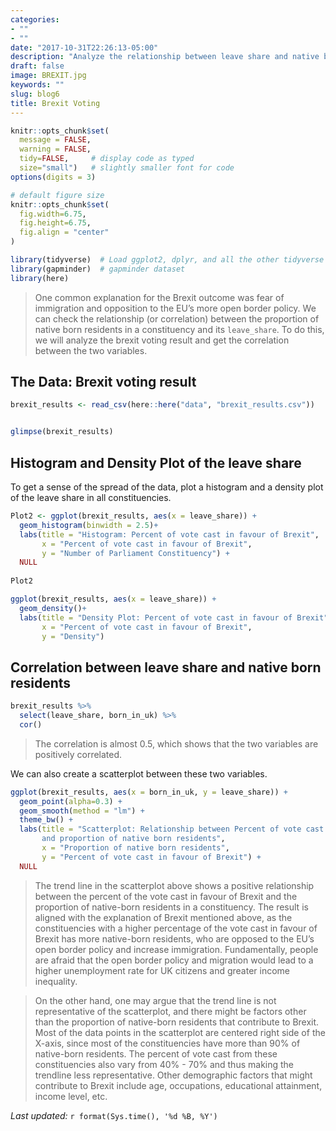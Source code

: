 ```yaml
---
categories:
- ""
- ""
date: "2017-10-31T22:26:13-05:00"
description: "Analyze the relationship between leave share and native born residents"
draft: false
image: BREXIT.jpg
keywords: ""
slug: blog6
title: Brexit Voting
---
```



```r

knitr::opts_chunk$set(
  message = FALSE, 
  warning = FALSE, 
  tidy=FALSE,     # display code as typed
  size="small")   # slightly smaller font for code
options(digits = 3)

# default figure size
knitr::opts_chunk$set(
  fig.width=6.75, 
  fig.height=6.75,
  fig.align = "center"
)
```


```r
library(tidyverse)  # Load ggplot2, dplyr, and all the other tidyverse packages
library(gapminder)  # gapminder dataset
library(here)
```

>One common explanation for the Brexit outcome was fear of immigration and opposition to the EU's more open border policy. We can check the relationship (or correlation) between the proportion of native born residents in a constituency and its `leave_share`. To do this, we will analyze the brexit voting result and get the correlation between the two variables.

## The Data: Brexit voting result


```r
brexit_results <- read_csv(here::here("data", "brexit_results.csv"))


glimpse(brexit_results)
```

## Histogram and Density Plot of the leave share

To get a sense of the spread of the data, plot a histogram and a density plot of the leave share in all constituencies.

```r
Plot2 <- ggplot(brexit_results, aes(x = leave_share)) +
  geom_histogram(binwidth = 2.5)+
  labs(title = "Histogram: Percent of vote cast in favour of Brexit",
       x = "Percent of vote cast in favour of Brexit",
       y = "Number of Parliament Constituency") +
  NULL
  
Plot2

ggplot(brexit_results, aes(x = leave_share)) +
  geom_density()+
  labs(title = "Density Plot: Percent of vote cast in favour of Brexit",
       x = "Percent of vote cast in favour of Brexit",
       y = "Density") 


```

## Correlation between leave share and native born residents 

```r
brexit_results %>% 
  select(leave_share, born_in_uk) %>% 
  cor()
```

>The correlation is almost 0.5, which shows that the two variables are positively correlated. 

We can also create a scatterplot between these two variables.

```r
ggplot(brexit_results, aes(x = born_in_uk, y = leave_share)) +
  geom_point(alpha=0.3) +
  geom_smooth(method = "lm") +
  theme_bw() +
  labs(title = "Scatterplot: Relationship between Percent of vote cast in favour of Brexit 
       and proportion of native born residents",
       x = "Proportion of native born residents",
       y = "Percent of vote cast in favour of Brexit") +
  NULL
```

>The trend line in the scatterplot above shows a positive relationship between the percent of the vote cast in favour of Brexit and the proportion of native-born residents in a constituency. The result is aligned with the explanation of Brexit mentioned above, as the constituencies with a higher percentage of the vote cast in favour of Brexit has more native-born residents, who are opposed to the EU's open border policy and increase immigration. Fundamentally, people are afraid that the open border policy and migration would lead to a higher unemployment rate for UK citizens and greater income inequality.

>On the other hand, one may argue that the trend line is not representative of the scatterplot, and there might be factors other than the proportion of native-born residents that contribute to Brexit. Most of the data points in the scatterplot are centered right side of the X-axis, since most of the constituencies have more than 90% of native-born residents. The percent of vote cast from these constituencies also vary from 40% - 70% and thus making the trendline less representative. Other demographic factors that might contribute to Brexit include age, occupations, educational attainment, income level, etc.

*Last updated:* `r format(Sys.time(), '%d %B, %Y')`
